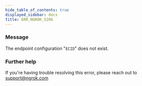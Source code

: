 ```yaml
---
hide_table_of_contents: true
displayed_sidebar: docs
title: ERR_NGROK_5206
---
```


### Message

The endpoint configuration "`ECID`" does not exist.

### Further help

If you're having trouble resolving this error, please reach out to [support@ngrok.com](mailto:support@ngrok.com?subject=Help%20with%20ERR_NGROK_5206)
